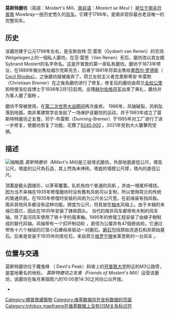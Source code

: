 {{Multiple issues|
{{Rough translation|time=2020-07-18T17:52:54+00:00}}
{{Unreferenced|time=2020-07-19T04:31:31+00:00}}
}}
'''莫斯特磨坊'''（英語：Mostert's Mill、[[南非語|南非语]]：''Mostert se Meul'' ）是[[南非|位于南非]][[開普敦|开普敦]] Mowbray一座历史悠久的[[風車_(動力機)|风车]]。它建于1796年，是南非现存最古老且唯一的完整风车。 

== 历史 ==
该磨坊建于公元1796年左右，是吉斯伯特·范·雷恩（Gysbert van Renen）的农场Welgelegen上的一個私人磨坊，在范·雷恩（Ven Renen）死后，磨坊改以其女婿Sybrand Mostert的名字命名。这是开普敦的第一家私有磨坊。磨坊于1873年停业，在1889年被出售给威尔克斯先生，后者于1891年将其出售给[[塞西尔·罗兹|塞西尔·罗德斯]]（ [[塞西尔·罗兹|Cecil Rhodes）]]，之後磨坊就被废弃了。荷兰女权主义者克里斯蒂安·布雷默（Christiaan Bremer）在之後為磨坊进行了修复。修复后的磨坊由荷兰[[特命全權公使|全权公使]]和特使洛伦兹博士于1936年2月1日启用。总理[[巴里·赫尔佐格|赫尔佐格将军]]出席了典礼，磨坊并为客人磨了面粉 。 

磨坊不常被使用，在[[第二次世界大战|第二次世界大战期间]]再次废弃。  1986年，风轴破裂，风帆坠落到地面。南非某建筑学会发起了一场保护该磨坊的运动，并于1993年成立了莫斯特特磨坊之友會。邓宁-布雷默（Dunning-Bremer）于1995年对工厂进行了进一步修复，使磨坊恢复了功能，花費了[[南非兰特|R245,000]] 。2021年受到大火襲擊而受損。

== 描述 ==
[[File:Mostert's_Mill,_Cape_Town.jpg|缩略图]]
''莫斯特磨坊（Millert's Mill)''是三层塔式磨坊。外部地面直徑{{Convert|7.94|meter|ftin}}公尺，塔高{{Convert|6.68|m|ftin}}公尺。塔底的{{Convert|2.28|m|ftin}}公尺為石造，其上然為未烤砖。塔底的墙壁{{Convert|1.15|m|ftin}}公尺厚，塔內的直徑{{Convert|5.64|m|ftin}}公尺。 

頂蓋是截头圆锥形，以茅草覆蓋。轧机有四个普通的风帆 ，并由一根尾杆缠绕。因为当不来梅在1935年修復磨坊时没有舊有风帆可以复制，所以使用荷兰的传统的普通风帆。在1935年修復时安装的风帆为{{Convert|6.00|m|ftin}}公尺长{{Convert|1.75|m|ftin}}公尺宽，在前缘装有挡风板。 南非其他风车都没有这种功能。跨度为{{Convert|14.45|m|ftin}}公尺，将其放在[[柚木|柚木]]风轴上。由于木轴的末端已腐烂，因此在1935年安装了铸铁圆头。 当代的南非风车都带有木制的风车轴，除了盐河风车使用了铁十字的風車軸。1995年的修復工程安装了由綠子樹制成的替代风轴。风轴带有一个扣环制动轮 ，直径为{{Convert|770|mm|ftin}}公厘并有47個嵌齿轮。它通过带有十六个梯级的灯笼小石螺母来驱动一对磨石。[[石磨|磨石]]包括原始流道石和非原始基石。后者是安装于1935年的库伦石，来自荷兰[[格罗宁根省|格罗宁根]]省莱恩斯的一台风车 。

== 位置与交通 ==
莫斯特磨坊位于魔鬼峰 （ Devil's Peak）斜坡上的[[开普敦大学|开普敦大学]]附近的M3公路旁，是當地著名的地标。 ''莫斯特磨坊之友會（Friends of Mostert's Mill）''运营该磨坊，该磨坊在每月某個周六的10:00至14:30之间向公众开放。 

*
[[Category:開普敦建築物|Category:開普敦建築物]]
[[Category:维基数据存在坐标数据的页面|Category:维基数据存在坐标数据的页面]]
[[Category:Infobox_mapframe在维基数据上没有OSM关系标识符|Category:Infobox mapframe在维基数据上没有OSM关系标识符]]